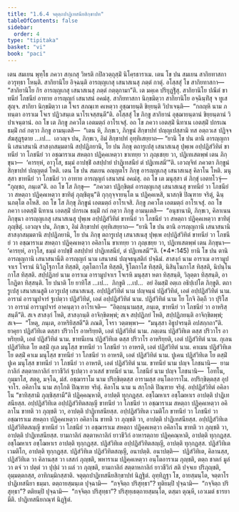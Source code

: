 ```yaml
---
title: "1.6.4 จตุตฺถปาฏิเทสนียสิกฺขาปท"
tableOfContents: false
sidebar:
  order: 4
type: "tipitaka"
basket: "vi"
book: "paci"
---
```



<DynamicBreadcrumb />

<Division number="570" book="paci">

<Paragraph number="1656" book="paci">
เตน สมเยน พุทฺโธ ภควา สกฺเกสุ วิหรติ กปิลวตฺถุสฺมิํ นิโคฺรธาราเม. เตน โข ปน สมเยน สากิยทาสกา อวรุทฺธา โหนฺติ. สากิยานิโย อิจฺฉนฺติ อารญฺญเกสุ เสนาสเนสุ ภตฺตํ กาตุํ. อโสฺสสุํ โข สากิยทาสกา—  “สากิยานิโย กิร อารญฺญเกสุ เสนาสเนสุ ภตฺตํ กตฺตุกามา”ติ. เต มคฺเค ปริยุฏฺฐิํสุ. สากิยานิโย ปณีตํ ขาทนียํ โภชนียํ อาทาย อารญฺญกํ เสนาสนํ อคมํสุ. สากิยทาสกา นิกฺขมิตฺวา สากิยานิโย อจฺฉินฺทิํสุ จ ทูเสสุญฺจ. สากิยา นิกฺขมิตฺวา เต โจเร สภณฺเฑ คเหตฺวา อุชฺฌายนฺติ ขิยฺยนฺติ วิปาเจนฺติ—  “กถญฺหิ นาม ภทนฺตา อาราเม โจเร ปฏิวสนฺเต นาโรเจสฺสนฺตี”ติ.
</Paragraph>

<Paragraph number="1657" book="paci">
อโสฺสสุํ โข ภิกฺขู สากิยานํ อุชฺฌายนฺตานํ ขิยฺยนฺตานํ วิปาเจนฺตานํ. อถ โข เต ภิกฺขู ภควโต เอตมตฺถํ อาโรเจสุํ. อถ โข ภควา เอตสฺมิํ นิทาเน เอตสฺมิํ ปกรเณ ธมฺมิํ กถํ กตฺวา ภิกฺขู อามนฺเตสิ—  “เตน หิ, ภิกฺขเว, ภิกฺขูนํ สิกฺขาปทํ ปญฺญเปสฺสามิ ทส อตฺถวเส ปฏิจฺจ สํฆสุฏฺฐุตาย …เป…  เอวญฺจ ปน, ภิกฺขเว, อิมํ สิกฺขาปทํ อุทฺทิเสยฺยาถ—
</Paragraph>

<Paragraph number="1658" book="paci">
<Emphasis>“ยานิ โข ปน ตานิ อารญฺญกานิ เสนาสนานิ สาสงฺกสมฺมตานิ สปฺปฏิภยานิ, โย ปน ภิกฺขุ ตถารูเปสุ เสนาสเนสุ ปุพฺเพ อปฺปฏิสํวิทิตํ ขาทนียํ</Emphasis> <Emphasis>วา โภชนียํ วา อชฺฌาราเม สหตฺถา ปฏิคฺคเหตฺวา ขาเทยฺย วา ภุญฺเชยฺย วา, ปฏิเทเสตพฺพํ เตน ภิกฺขุนา—  ‘คารยฺหํ, อาวุโส, ธมฺมํ อาปชฺชิํ อสปฺปายํ ปาฏิเทสนียํ ตํ ปฏิเทเสมี’”</Emphasis>ติ.
</Paragraph>

<Paragraph number="1659" book="paci">
เอวญฺจิทํ ภควตา ภิกฺขูนํ สิกฺขาปทํ ปญฺญตฺตํ โหติ.
</Paragraph>

</Division>
<Division number="571" book="paci">

<Paragraph number="1660" book="paci">
เตน โข ปน สมเยน อญฺญตโร ภิกฺขุ อารญฺญเกสุ เสนาสเนสุ คิลาโน โหติ. มนุสฺสา ขาทนียํ วา โภชนียํ วา อาทาย อารญฺญกํ เสนาสนํ อคมํสุ. อถ โข เต มนุสฺสา ตํ ภิกฺขุํ เอตทโวจุํ—  “ภุญฺชถ, ภนฺเต”ติ. อถ โข โส ภิกฺขุ—  “ภควตา ปฏิกฺขิตฺตํ อารญฺญเกสุ เสนาสเนสุ ขาทนียํ วา โภชนียํ วา สหตฺถา ปฏิคฺคเหตฺวา ขาทิตุํ ภุญฺชิตุนฺ”ติ กุกฺกุจฺจายนฺโต น ปฏิคฺคเหสิ, นาสกฺขิ ปิณฺฑาย จริตุํ, ฉินฺนภตฺโต อโหสิ.
</Paragraph>

<Paragraph number="1661" book="paci">
อถ โข โส ภิกฺขุ ภิกฺขูนํ เอตมตฺถํ อาโรเจสิ. ภิกฺขู ภควโต เอตมตฺถํ อาโรเจสุํ. อถ โข ภควา เอตสฺมิํ นิทาเน เอตสฺมิํ ปกรเณ ธมฺมิํ กถํ กตฺวา ภิกฺขู อามนฺเตสิ—  “อนุชานามิ, ภิกฺขเว, คิลาเนน ภิกฺขุนา อารญฺญเกสุ เสนาสเนสุ ปุพฺเพ อปฺปฏิสํวิทิตํ ขาทนียํ วา โภชนียํ วา สหตฺถา ปฏิคฺคเหตฺวา ขาทิตุํ ภุญฺชิตุํ. เอวญฺจ ปน, ภิกฺขเว, อิมํ สิกฺขาปทํ อุทฺทิเสยฺยาถ—
</Paragraph>

</Division>
<Division number="572" book="paci">

<Paragraph number="1662" book="paci">
<Emphasis>“ยานิ โข ปน ตานิ อารญฺญกานิ เสนาสนานิ สาสงฺกสมฺมตานิ สปฺปฏิภยานิ, โย ปน ภิกฺขุ ตถารูเปสุ เสนาสเนสุ ปุพฺเพ อปฺปฏิสํวิทิตํ ขาทนียํ วา โภชนียํ วา อชฺฌาราเม สหตฺถา ปฏิคฺคเหตฺวา อคิลาโน ขาเทยฺย วา ภุญฺเชยฺย วา, ปฏิเทเสตพฺพํ เตน ภิกฺขุนา—  ‘คารยฺหํ, อาวุโส, ธมฺมํ อาปชฺชิํ อสปฺปายํ ปาฏิเทสนียํ, ตํ ปฏิเทเสมี’”</Emphasis>ติ. (*4*:<Emphasis>145</Emphasis>)
</Paragraph>

</Division>
<Division number="573" book="paci">

<Paragraph number="1663" book="paci">
<Emphasis>ยานิ โข ปน ตานิ อารญฺญกานิ เสนาสนานี</Emphasis>ติ <Emphasis>อารญฺญกํ</Emphasis> นาม <Emphasis>เสนาสนํ</Emphasis> ปญฺจธนุสติกํ ปจฺฉิมํ.
</Paragraph>

<Paragraph number="1664" book="paci">
<Emphasis>สาสงฺกํ</Emphasis> นาม อาราเม อารามูปจาเร โจรานํ นิวิฏฺโฐกาโส ทิสฺสติ, ภุตฺโตกาโส ทิสฺสติ, ฐิโตกาโส ทิสฺสติ, นิสินฺโนกาโส ทิสฺสติ, นิปนฺโนกาโส ทิสฺสติ.
</Paragraph>

<Paragraph number="1665" book="paci">
<Emphasis>สปฺปฏิภยํ</Emphasis> นาม อาราเม อารามูปจาเร โจเรหิ มนุสฺสา หตา ทิสฺสนฺติ, วิลุตฺตา ทิสฺสนฺติ, อาโกฏิตา ทิสฺสนฺติ.
</Paragraph>

<Paragraph number="1666" book="paci">
<Emphasis>โย ปนา</Emphasis>ติ โย ยาทิโส …เป…  <Emphasis>ภิกฺขู</Emphasis>ติ …เป…  อยํ อิมสฺมิํ อตฺเถ อธิปฺเปโต ภิกฺขูติ.
</Paragraph>

<Paragraph number="1667" book="paci">
<Emphasis>ตถารูเปสุ เสนาสเนสู</Emphasis>ติ เอวรูเปสุ เสนาสเนสุ.
</Paragraph>

<Paragraph number="1668" book="paci">
<Emphasis>อปฺปฏิสํวิทิตํ</Emphasis> นาม ปญฺจนฺนํ ปฏิสํวิทิตํ, เอตํ อปฺปฏิสํวิทิตํ นาม. อารามํ อารามูปจารํ ฐเปตฺวา ปฏิสํวิทิตํ, เอตํ อปฺปฏิสํวิทิตํ นาม.
</Paragraph>

<Paragraph number="1669" book="paci">
ปฏิสํวิทิตํ นาม โย โกจิ อิตฺถี วา ปุริโส วา อารามํ อารามูปจารํ อาคนฺตฺวา อาโรเจติ—  “อิตฺถนฺนามสฺส, ภนฺเต, ขาทนียํ วา โภชนียํ วา อาหริสฺสนฺตี”ติ. สเจ สาสงฺกํ โหติ, สาสงฺกนฺติ อาจิกฺขิตพฺพํ; สเจ สปฺปฏิภยํ โหติ, สปฺปฏิภยนฺติ อาจิกฺขิตพฺพํ; สเจ—  “โหตุ, ภนฺเต, อาหริยิสฺสตี”ติ ภณติ, โจรา วตฺตพฺพา—  “มนุสฺสา อิธูปจรนฺติ อปสกฺกถา”ติ. ยาคุยา ปฏิสํวิทิเต ตสฺสา ปริวาโร อาหริยฺยติ, เอตํ ปฏิสํวิทิตํ นาม. ภตฺเตน ปฏิสํวิทิเต ตสฺส ปริวาโร อาหริยฺยติ, เอตํ ปฏิสํวิทิตํ นาม. ขาทนีเยน ปฏิสํวิทิเต ตสฺส ปริวาโร อาหริยฺยติ, เอตํ ปฏิสํวิทิตํ นาม. กุเลน ปฏิสํวิทิเต โย ตสฺมิํ กุเล มนุโสฺส ขาทนียํ วา โภชนียํ วา อาหรติ, เอตํ ปฏิสํวิทิตํ นาม. คาเมน ปฏิสํวิทิเต โย ตสฺมิํ คาเม มนุโสฺส ขาทนียํ วา โภชนียํ วา อาหรติ, เอตํ ปฏิสํวิทิตํ นาม. ปูเคน ปฏิสํวิทิเต โย ตสฺมิํ ปูเค มนุโสฺส ขาทนียํ วา โภชนียํ วา อาหรติ, เอตํ ปฏิสํวิทิตํ นาม.
</Paragraph>

<Paragraph number="1670" book="paci">
<Emphasis>ขาทนียํ</Emphasis> นาม ปญฺจ โภชนานิ—  ยามกาลิกํ สตฺตาหกาลิกํ ยาวชีวิกํ ฐเปตฺวา อวเสสํ ขาทนียํ นาม.
</Paragraph>

<Paragraph number="1671" book="paci">
<Emphasis>โภชนียํ</Emphasis> นาม ปญฺจ โภชนานิ—  โอทโน, กุมฺมาโส, สตฺตุ, มจฺโฉ, มํสํ.
</Paragraph>

<Paragraph number="1672" book="paci">
<Emphasis>อชฺฌาราโม</Emphasis> นาม ปริกฺขิตฺตสฺส อารามสฺส อนฺโตอาราโม. อปริกฺขิตฺตสฺส อุปจาโร.
</Paragraph>

<Paragraph number="1673" book="paci">
<Emphasis>อคิลาโน</Emphasis> นาม สกฺโกติ ปิณฺฑาย จริตุํ.
</Paragraph>

<Paragraph number="1674" book="paci">
<Emphasis>คิลาโน</Emphasis> นาม น สกฺโกติ ปิณฺฑาย จริตุํ.
</Paragraph>

<Paragraph number="1675" book="paci">
อปฺปฏิสํวิทิตํ อคิลาโน “ขาทิสฺสามิ ภุญฺชิสฺสามี”ติ ปฏิคฺคณฺหาติ, อาปตฺติ ทุกฺกฏสฺส. อชฺโฌหาเร อชฺโฌหาเร อาปตฺติ ปาฏิเทสนียสฺส.
</Paragraph>

</Division>
<Division number="574" book="paci">

<Paragraph number="1676" book="paci">
อปฺปฏิสํวิทิเต อปฺปฏิสํวิทิตสญฺญี ขาทนียํ วา โภชนียํ วา อชฺฌาราเม สหตฺถา ปฏิคฺคเหตฺวา อคิลาโน ขาทติ วา ภุญฺชติ วา, อาปตฺติ ปาฏิเทสนียสฺส. อปฺปฏิสํวิทิเต เวมติโก ขาทนียํ วา โภชนียํ วา อชฺฌาราเม สหตฺถา ปฏิคฺคเหตฺวา อคิลาโน ขาทติ วา ภุญฺชติ วา, อาปตฺติ ปาฏิเทสนียสฺส. อปฺปฏิสํวิทิเต ปฏิสํวิทิตสญฺญี ขาทนียํ วา โภชนียํ วา อชฺฌาราเม สหตฺถา ปฏิคฺคเหตฺวา อคิลาโน ขาทติ วา ภุญฺชติ วา, อาปตฺติ ปาฏิเทสนียสฺส.
</Paragraph>

<Paragraph number="1677" book="paci">
ยามกาลิกํ สตฺตาหกาลิกํ ยาวชีวิกํ อาหารตฺถาย ปฏิคฺคณฺหาติ, อาปตฺติ ทุกฺกฏสฺส. อชฺโฌหาเร อชฺโฌหาเร อาปตฺติ ทุกฺกฏสฺส. ปฏิสํวิทิเต อปฺปฏิสํวิทิตสญฺญี, อาปตฺติ ทุกฺกฏสฺส. ปฏิสํวิทิเต เวมติโก, อาปตฺติ ทุกฺกฏสฺส. ปฏิสํวิทิเต ปฏิสํวิทิตสญฺญี, อนาปตฺติ.
</Paragraph>

</Division>
<Division number="575" book="paci">

<Paragraph number="1678" book="paci">
อนาปตฺติ—  ปฏิสํวิทิเต, คิลานสฺส, ปฏิสํวิทิเต วา คิลานสฺส วา เสสกํ ภุญฺชติ, พหาราเม ปฏิคฺคเหตฺวา อนฺโตอาราเม ภุญฺชติ, ตตฺถ ชาตกํ มูลํ วา ตจํ วา ปตฺตํ วา ปุปฺผํ วา ผลํ วา ภุญฺชติ, ยามกาลิกํ สตฺตาหกาลิกํ ยาวชีวิกํ สติ ปจฺจเย ปริภุญฺชติ, อุมฺมตฺตกสฺส, อาทิกมฺมิกสฺสาติ.

</Paragraph>
</Division>

<Paragraph number="1679" type="center" book="paci">
จตุตฺถปาฏิเทสนียสิกฺขาปทํ นิฏฺฐิตํ.


</Paragraph>

<Paragraph number="1680" book="paci">
อุทฺทิฏฺฐา โข, อายสฺมนฺโต, จตฺตาโร ปาฏิเทสนียา ธมฺมา. ตตฺถายสฺมนฺเต ปุจฺฉามิ—  “กจฺจิตฺถ ปริสุทฺธา”? ทุติยมฺปิ ปุจฺฉามิ—  “กจฺจิตฺถ ปริสุทฺธา”? ตติยมฺปิ ปุจฺฉามิ—  “กจฺจิตฺถ ปริสุทฺธา”? ปริสุทฺเธตฺถายสฺมนฺโต, ตสฺมา ตุณฺหี, เอวเมตํ ธารยามีติ.

</Paragraph>

<Paragraph number="1681" type="center" book="paci">
ปาฏิเทสนียกณฺฑํ นิฏฺฐิตํ.
</Paragraph>